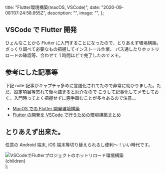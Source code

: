 
  title: "Flutter環境構築(macOS, VSCode)",
  date: "2020-09-08T07:24:58.655Z",
  description: "",
  image: "",
};

## VSCode で Flutter 開発

ひょんなことから Flutter に入門することになったので、とりあえず環境構築。ざっくり調べて必要なもの把握してインストール作業、
パス通したりホットリロードの確認等、合わせて 1 時間ほどで完了したのでメモ。

## 参考にした記事等

下記 note 記事がキャプチャ多めに言語化されてたので非常に助かりました。ただ、設定項目等忘れて後々詰まると厄介なので
こうして記事化してメモしておく。入門時ってよく把握せずに悪手踏むことが多々あるので注意。。

- [MacOS での Flutter 開発環境構築](https://note.com/hatchoutschool/n/n9846d3b90a02)
- [Flutter の開発を VSCode で行うための環境構築まとめ](https://blogenist.jp/2019/11/20/9795/)

## とりあえず出来た。

任意の Android 端末, iOS 端末等切り替えられるし便利〜！いい時代です。

<Display caption="VSCodeでFlutterプロジェクトのホットリロード環境構築">
  <img
    src="/20200908/demo.gif"
    alt="VSCodeでFlutterプロジェクトのホットリロード環境構築"
    title="VSCodeでFlutterプロジェクトのホットリロード環境構築"
  />
</Display>

  <div className="mdx__body">
    <Layout meta={meta}>{children}</Layout>
  </div>
);
